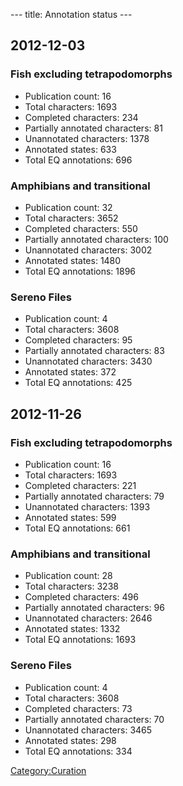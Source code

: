 ---
title: Annotation status
---

==2012-12-03==
===Fish excluding tetrapodomorphs===
* Publication count: 16
* Total characters: 1693
* Completed characters: 234
* Partially annotated characters: 81
* Unannotated characters: 1378
* Annotated states: 633
* Total EQ annotations: 696

===Amphibians and transitional===
*Publication count: 32
*Total characters: 3652
*Completed characters: 550
*Partially annotated characters: 100
*Unannotated characters: 3002
*Annotated states: 1480
*Total EQ annotations: 1896

===Sereno Files===
*Publication count: 4
*Total characters: 3608
*Completed characters: 95
*Partially annotated characters: 83
*Unannotated characters: 3430
*Annotated states: 372
*Total EQ annotations: 425

==2012-11-26==
===Fish excluding tetrapodomorphs===
* Publication count: 16
* Total characters: 1693
* Completed characters: 221
* Partially annotated characters: 79
* Unannotated characters: 1393
* Annotated states: 599
* Total EQ annotations: 661

===Amphibians and transitional===
*Publication count: 28
*Total characters: 3238
*Completed characters: 496
*Partially annotated characters: 96
*Unannotated characters: 2646
*Annotated states: 1332
*Total EQ annotations: 1693

===Sereno Files===
*Publication count: 4
*Total characters: 3608
*Completed characters: 73
*Partially annotated characters: 70
*Unannotated characters: 3465
*Annotated states: 298
*Total EQ annotations: 334

[[Category:Curation]]